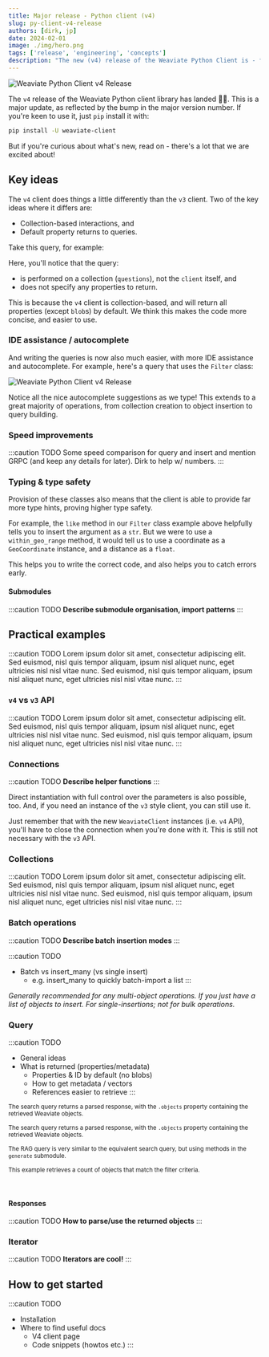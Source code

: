 ```yaml
---
title: Major release - Python client (v4)
slug: py-client-v4-release
authors: [dirk, jp]
date: 2024-02-01
image: ./img/hero.png
tags: ['release', 'engineering', 'concepts']
description: "The new (v4) release of the Weaviate Python Client is - faster (gRPC), provides better IDE support and more type-safety, and many other developer experience improvements. Check out the new release and let us know what you think!"
---
```



![Weaviate Python Client v4 Release](./img/hero.png)

The `v4` release of the Weaviate Python client library has landed 🎉🥳. This is a major update, as reflected by the bump in the major version number. If you're keen to use it, just `pip` install it with:

```bash
pip install -U weaviate-client
```

But if you're curious about what's new, read on - there's a lot that we are excited about!

## Key ideas

The `v4` client does things a little differently than the `v3` client. Two of the key ideas where it differs are:

- Collection-based interactions, and
- Default property returns to queries.

Take this query, for example:

<FilteredTextBlock
    text={PythonCode}
    startMarker="# START HybridQueryExample"
    endMarker="# END HybridQueryExample"
    language="py"
/>

Here, you'll notice that the query:
- is performed on a collection (`questions`), not the `client` itself, and
- does not specify any properties to return.

This is because the `v4` client is collection-based, and will return all properties (except `blob`s) by default. We think this makes the code more concise, and easier to use.

### IDE assistance / autocomplete

And writing the queries is now also much easier, with more IDE assistance and autocomplete. For example, here's a query that uses the `Filter` class:

![Weaviate Python Client v4 Release](./img/pyv4_ide_example2_filter.gif)

Notice all the nice autocomplete suggestions as we type! This extends to a great majority of operations, from collection creation to object insertion to query building.

### Speed improvements

:::caution TODO
Some speed comparison for query and insert and mention GRPC (and keep any details for later). Dirk to help w/ numbers.
:::

### Typing & type safety

Provision of these classes also means that the client is able to provide far more type hints, proving higher type safety.

For example, the `like` method in our `Filter` class example above helpfully tells you to insert the argument as a `str`. But we were to use a `within_geo_range` method, it would tell us to use a coordinate as a `GeoCoordinate` instance, and a distance as a `float`.

This helps you to write the correct code, and also helps you to catch errors early.

#### Submodules

:::caution TODO
**Describe submodule organisation, import patterns**
:::

## Practical examples

:::caution TODO
Lorem ipsum dolor sit amet, consectetur adipiscing elit. Sed euismod, nisl quis tempor aliquam, ipsum nisl aliquet nunc, eget ultricies nisl nisl vitae nunc. Sed euismod, nisl quis tempor aliquam, ipsum nisl aliquet nunc, eget ultricies nisl nisl vitae nunc.
:::

### `v4` vs `v3` API


:::caution TODO
Lorem ipsum dolor sit amet, consectetur adipiscing elit. Sed euismod, nisl quis tempor aliquam, ipsum nisl aliquet nunc, eget ultricies nisl nisl vitae nunc. Sed euismod, nisl quis tempor aliquam, ipsum nisl aliquet nunc, eget ultricies nisl nisl vitae nunc.
:::

<Tabs groupId="languages">
  <TabItem value="py" label="Python (v4)">
    <FilteredTextBlock
      text={CollectionsV4}
      startMarker="# START CreateCollectionWithProperties"
      endMarker="# END CreateCollectionWithProperties"
      language="python"
    />
  </TabItem>
  <TabItem value="py3" label="Python (v3)">
    <FilteredTextBlock
      text={CollectionsV3}
      startMarker="# START CreateCollectionWithProperties"
      endMarker="# END CreateCollectionWithProperties"
      language="python"
    />
  </TabItem>
</Tabs>

### Connections

:::caution TODO
**Describe helper functions**
:::

Direct instantiation with full control over the parameters is also possible, too. And, if you need an instance of the `v3` style client, you can still use it.

<Tabs groupId="languages">
    <TabItem value="wcs" label="WCS">
        <FilteredTextBlock
            text={PythonCode}
            startMarker="# WCSInstantiation"
            endMarker="# END WCSInstantiation"
            language="py"
        />
    </TabItem>
    <TabItem value="local" label="Local">
        <FilteredTextBlock
            text={PythonCode}
            startMarker="# LocalInstantiationBasic"
            endMarker="# END LocalInstantiationBasic"
            language="py"
        />
    </TabItem>
    <TabItem value="embedded" label="Embedded">
        <FilteredTextBlock
            text={PythonCode}
            startMarker="# EmbeddedInstantiationBasic"
            endMarker="# END EmbeddedInstantiationBasic"
            language="py"
        />
    </TabItem>
    <TabItem value="direct" label="Direct instantiation">
        <FilteredTextBlock
            text={PythonCode}
            startMarker="# DirectInstantiationFull"
            endMarker="# END DirectInstantiationFull"
            language="py"
        />
    </TabItem>
    <TabItem value="v3" label="V3 API">
        <FilteredTextBlock
            text={PythonCode}
            startMarker="# InstantiationV3API"
            endMarker="# END InstantiationV3API"
            language="py"
        />
    </TabItem>
</Tabs>

Just remember that with the new `WeaviateClient` instances (i.e. `v4` API), you'll have to close the connection when you're done with it. This is still not necessary with the `v3` API.

<FilteredTextBlock
    text={PythonCode}
    startMarker="# TryFinallyExample"
    endMarker="# END TryFinallyExample"
    language="py"
/>

### Collections

:::caution TODO
Lorem ipsum dolor sit amet, consectetur adipiscing elit. Sed euismod, nisl quis tempor aliquam, ipsum nisl aliquet nunc, eget ultricies nisl nisl vitae nunc. Sed euismod, nisl quis tempor aliquam, ipsum nisl aliquet nunc, eget ultricies nisl nisl vitae nunc.
:::

<Tabs groupId="languages">
<TabItem value="create" label="Create a collection">
    <FilteredTextBlock
        text={ManageCollectionsCode}
        startMarker="# START CreateCollectionWithProperties"
        endMarker="# END CreateCollectionWithProperties"
        language="py"
    />
</TabItem>
<TabItem value="delete" label="Delete a collection">
    <FilteredTextBlock
        text={ManageCollectionsCode}
        startMarker="# START DeleteCollection"
        endMarker="# END DeleteCollection"
        language="py"
    />
</TabItem>
</Tabs>

### Batch operations

:::caution TODO
**Describe batch insertion modes**
:::

<Tabs groupId="languages">
    <TabItem value="wcs" label="Dynamic">
        <FilteredTextBlock
            text={PythonCode}
            startMarker="# START BatchDynamic"
            endMarker="# END BatchDynamic"
            language="py"
        />
    </TabItem>
    <TabItem value="local" label="Fixed size">
        <FilteredTextBlock
            text={PythonCode}
            startMarker="# START BatchFixedSize"
            endMarker="# END BatchFixedSize"
            language="py"
        />
    </TabItem>
    <TabItem value="embedded" label="Rate limit">
        <FilteredTextBlock
            text={PythonCode}
            startMarker="# START BatchRateLimit"
            endMarker="# END BatchRateLimit"
            language="py"
        />
    </TabItem>
</Tabs>

:::caution TODO
- Batch vs insert_many (vs single insert)
    - e.g. insert_many to quickly batch-import a list
:::

<Tabs groupId="languages">
    <TabItem value="batching" label="Batch">
        <FilteredTextBlock
            text={PythonCode}
            startMarker="# START BatchBasic"
            endMarker="# END BatchBasic"
            language="py"
        />
        <i>Generally recommended for any multi-object operations.</i>
    </TabItem>
    <TabItem value="insert_many" label="Insert many">
        <FilteredTextBlock
            text={PythonCode}
            startMarker="# START InsertManyBasic"
            endMarker="# END InsertManyBasic"
            language="py"
        />
        <i>If you just have a list of objects to insert.</i>
    </TabItem>
    <TabItem value="insert" label="Single insert">
        <FilteredTextBlock
            text={PythonCode}
            startMarker="# START CreateObjectExample"
            endMarker="# END CreateObjectExample"
            language="py"
        />
        <i>For single-insertions; not for bulk operations.</i>
    </TabItem>
</Tabs>

### Query

:::caution TODO
- General ideas
- What is returned (properties/metadata)
    - Properties & ID by default (no blobs)
    - How to get metadata / vectors
    - References easier to retrieve
:::


<Tabs groupId="languages">
    <TabItem value="hybrid" label="Hybrid">
        <FilteredTextBlock
            text={PythonCode}
            startMarker="# START HybridQueryExample"
            endMarker="# END HybridQueryExample"
            language="py"
        />
        <p><small>The search query returns a parsed response, with the <code>.objects</code> property containing the retrieved Weaviate objects.</small></p>
    </TabItem>
    <TabItem value="neartext" label="NearText">
        <FilteredTextBlock
            text={PythonCode}
            startMarker="# START NearTextQueryExample"
            endMarker="# END NearTextQueryExample"
            language="py"
        />
        <p><small>The search query returns a parsed response, with the <code>.objects</code> property containing the retrieved Weaviate objects.</small></p>
    </TabItem>
    <TabItem value="rag" label="NearText + RAG">
        <FilteredTextBlock
            text={PythonCode}
            startMarker="# START NearTextGenerateExample"
            endMarker="# END NearTextGenerateExample"
            language="py"
        />
        <p><small>The RAG query is very similar to the equivalent search query, but using methods in the <code>generate</code> submodule.</small></p>
    </TabItem>
    <TabItem value="filter" label="Aggregate + Filter">
        <FilteredTextBlock
            text={PythonCode}
            startMarker="# START AggregateCountExample"
            endMarker="# END AggregateCountExample"
            language="py"
        />
        <p><small>This example retrieves a count of objects that match the filter criteria.</small></p><br/>
    </TabItem>
</Tabs>

#### Responses

:::caution TODO
**How to parse/use the returned objects**
:::

### Iterator

:::caution TODO
**Iterators are cool!**
:::

<Tabs groupId="languages">
    <TabItem value="basic" label="Default">
        <FilteredTextBlock
            text={PythonCode}
            startMarker="# IteratorBasic"
            endMarker="# END IteratorBasic"
            language="py"
        />
    </TabItem>
    <TabItem value="oneprop" label="Selected properties">
        <FilteredTextBlock
            text={PythonCode}
            startMarker="# IteratorAnswerOnly"
            endMarker="# END IteratorAnswerOnly"
            language="py"
        />
    </TabItem>
    <TabItem value="meta" label="Metadata Only">
        <FilteredTextBlock
            text={PythonCode}
            startMarker="# IteratorMetadataOnly"
            endMarker="# END IteratorMetadataOnly"
            language="py"
        />
    </TabItem>
</Tabs>

## How to get started

:::caution TODO
- Installation
- Where to find useful docs
    - V4 client page
    - Code snippets (howtos etc.)
:::



<WhatNext />
